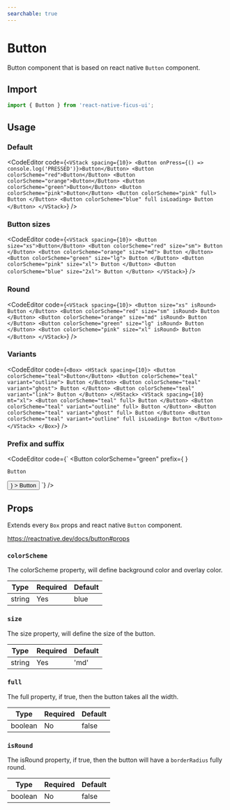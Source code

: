```yaml
---
searchable: true
---
```



# Button

Button component that is based on react native `Button` component.

## Import

```js
import { Button } from 'react-native-ficus-ui';
```

## Usage

### Default

<CodeEditor code={`<VStack spacing={10}>
  <Button onPress={() => console.log('PRESSED')}>Button</Button>
  <Button colorScheme="red">Button</Button>
  <Button colorScheme="orange">Button</Button>
  <Button colorScheme="green">Button</Button>
  <Button colorScheme="pink">Button</Button>
  <Button colorScheme="pink" full>
    Button
  </Button>
  <Button colorScheme="blue" full isLoading>
    Button
  </Button>
</VStack>`} />

### Button sizes

<CodeEditor code={`<VStack spacing={10}>
  <Button size="xs">Button</Button>
  <Button colorScheme="red" size="sm">
    Button
  </Button>
  <Button colorScheme="orange" size="md">
    Button
  </Button>
  <Button colorScheme="green" size="lg">
    Button
  </Button>
  <Button colorScheme="pink" size="xl">
    Button
  </Button>
  <Button colorScheme="blue" size="2xl">
    Button
  </Button>
</VStack>`} />

### Round

<CodeEditor code={`<VStack spacing={10}>
  <Button size="xs" isRound>
    Button
  </Button>
  <Button colorScheme="red" size="sm" isRound>
    Button
  </Button>
  <Button colorScheme="orange" size="md" isRound>
    Button
  </Button>
  <Button colorScheme="green" size="lg" isRound>
    Button
  </Button>
  <Button colorScheme="pink" size="xl" isRound>
    Button
  </Button>
</VStack>`} />

### Variants

<CodeEditor code={`<Box>
  <HStack spacing={10}>
    <Button colorScheme="teal">Button</Button>
    <Button colorScheme="teal" variant="outline">
      Button
    </Button>
    <Button colorScheme="teal" variant="ghost">
      Button
    </Button>
    <Button colorScheme="teal" variant="link">
      Button
    </Button>
  </HStack>
  <VStack spacing={10} mt="xl">
    <Button colorScheme="teal" full>
      Button
    </Button>
    <Button colorScheme="teal" variant="outline" full>
      Button
    </Button>
    <Button colorScheme="teal" variant="ghost" full>
      Button
    </Button>
    <Button colorScheme="teal" variant="outline" full isLoading>
      Button
    </Button>
  </VStack>
</Box>`} />

### Prefix and suffix

<CodeEditor code={`<VStack spacing={10}>
  <Button
    colorScheme="green"
    prefix={
      <Icon name="android1" color="white" fontSize="xl" mr="sm" />
    }
  >
    Button
  </Button>
  <Button
    colorScheme="green"
    suffix={
      <Icon name="android1" color="white" fontSize="xl" ml="sm" />
    }
  >
    Button
  </Button>
</VStack>`} />


## Props

Extends every `Box` props and react native `Button` component.

https://reactnative.dev/docs/button#props

### `colorScheme`

The colorScheme property, will define background color and overlay color.

| Type   | Required | Default |
| ------ | -------- | ------- |
| string | Yes      | blue    |

### `size`

The size property, will define the size of the button.

| Type   | Required | Default |
| ------ | -------- | ------- |
| string | Yes      | 'md'    |

### `full`

The full property, if true, then the button takes all the width.

| Type   | Required | Default |
| ------ | -------- | ------- |
| boolean | No       | false   |

### `isRound`

The isRound property, if true, then the button will have a `borderRadius` fully round.

| Type   | Required | Default |
| ------ | -------- | ------- |
| boolean | No      | false   |
